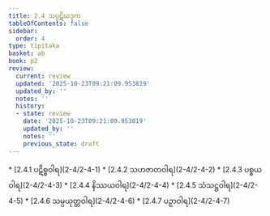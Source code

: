 ```yaml
---
title: 2.4 သပ္ပဋိဃဒုက
tableOfContents: false
sidebar:
  order: 4
type: tipitaka
basket: ab
book: p2
review:
  current: review
  updated: '2025-10-23T09:21:09.953819'
  updated_by: ''
  notes: ''
  history:
  - state: review
    date: '2025-10-23T09:21:09.953819'
    updated_by: ''
    notes: ''
    previous_state: draft
---
```



<ReviewStatus review={frontmatter.review} showDetails={true} />

<HypothesisAnnotation frontmatter={frontmatter} />

<DynamicBreadcrumb />



<TableOfContents book="p2" section="2.4">
* [2.4.1 ပဋိစ္စဝါရ](2-4/2-4-1)
* [2.4.2 သဟဇာတဝါရ](2-4/2-4-2)
* [2.4.3 ပစ္စယဝါရ](2-4/2-4-3)
* [2.4.4 နိဿယဝါရ](2-4/2-4-4)
* [2.4.5 သံသဋ္ဌဝါရ](2-4/2-4-5)
* [2.4.6 သမ္ပယုတ္တဝါရ](2-4/2-4-6)
* [2.4.7 ပဉှာဝါရ](2-4/2-4-7)
</TableOfContents>